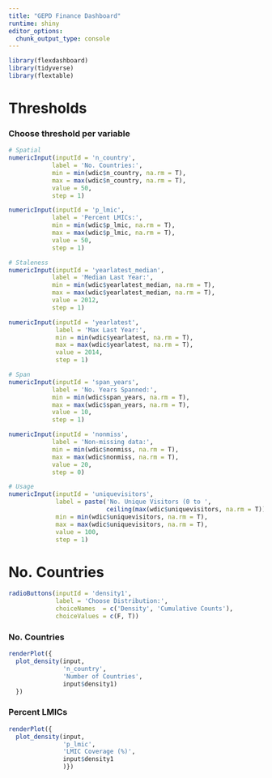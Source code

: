 ```yaml
---
title: "GEPD Finance Dashboard"
runtime: shiny
editor_options: 
  chunk_output_type: console
---
```


```r
library(flexdashboard)
library(tidyverse)
library(flextable)


```



Thresholds {.sidebar data-width=400}
==============================

### Choose threshold per variable

```r


# Spatial
numericInput(inputId = 'n_country', 
            label = 'No. Countries:',
            min = min(wdic$n_country, na.rm = T), 
            max = max(wdic$n_country, na.rm = T), 
            value = 50,
            step = 1)

numericInput(inputId = 'p_lmic', 
            label = 'Percent LMICs:',
            min = min(wdic$p_lmic, na.rm = T), 
            max = max(wdic$p_lmic, na.rm = T), 
            value = 50, 
            step = 1)

# Staleness
numericInput(inputId = 'yearlatest_median', 
            label = 'Median Last Year:',
            min = min(wdic$yearlatest_median, na.rm = T), 
            max = max(wdic$yearlatest_median, na.rm = T), 
            value = 2012, 
            step = 1)

numericInput(inputId = 'yearlatest', 
             label = 'Max Last Year:',
             min = min(wdic$yearlatest, na.rm = T),
             max = max(wdic$yearlatest, na.rm = T), 
             value = 2014, 
             step = 1)

# Span
numericInput(inputId = 'span_years', 
            label = 'No. Years Spanned:',
            min = min(wdic$span_years, na.rm = T), 
            max = max(wdic$span_years, na.rm = T), 
            value = 10, 
            step = 1)

numericInput(inputId = 'nonmiss', 
            label = 'Non-missing data:',
            min = min(wdic$nonmiss, na.rm = T), 
            max = max(wdic$nonmiss, na.rm = T), 
            value = 20, 
            step = 0)

# Usage
numericInput(inputId = 'uniquevisitors', 
             label = paste('No. Unique Visitors (0 to ', 
                           ceiling(max(wdic$uniquevisitors, na.rm = T)), ')'),
             min = min(wdic$uniquevisitors, na.rm = T),
             max = max(wdic$uniquevisitors, na.rm = T), 
             value = 100, 
             step = 1)

```

No. Countries
==============================

```r
radioButtons(inputId = 'density1', 
             label = 'Choose Distribution:',
             choiceNames  = c('Density', 'Cumulative Counts'), 
             choiceValues = c(F, T))
```

### No. Countries

```r
renderPlot({
  plot_density(input, 
               'n_country', 
               'Number of Countries', 
               input$density1)
  })
```

### Percent LMICs

```r
renderPlot({
  plot_density(input, 
               'p_lmic', 
               'LMIC Coverage (%)', 
               input$density1
               )})
```